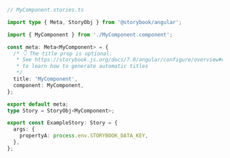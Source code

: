 ```ts
// MyComponent.stories.ts

import type { Meta, StoryObj } from '@storybook/angular';

import { MyComponent } from './MyComponent.component';

const meta: Meta<MyComponent> = {
  /* 👇 The title prop is optional.
   * See https://storybook.js.org/docs/7.0/angular/configure/overview#configure-story-loading
   * to learn how to generate automatic titles
   */
  title: 'MyComponent',
  component: MyComponent,
};

export default meta;
type Story = StoryObj<MyComponent>;

export const ExampleStory: Story = {
  args: {
    propertyA: process.env.STORYBOOK_DATA_KEY,
  },
};
```
